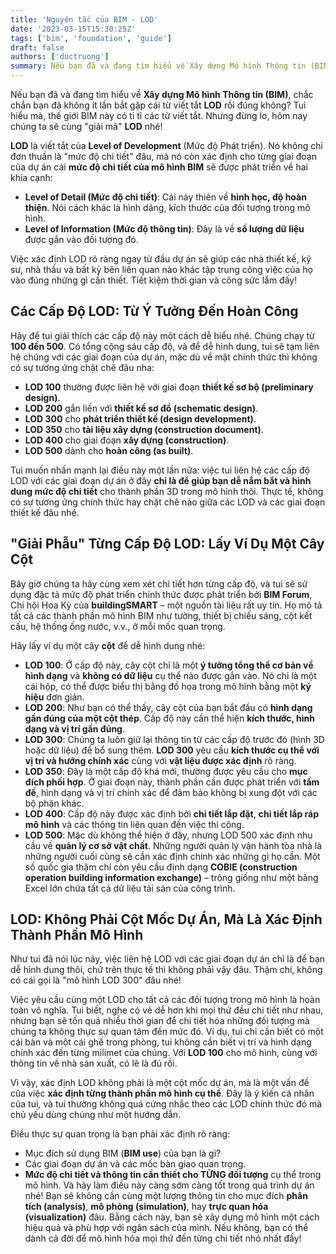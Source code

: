 ```yaml
---
title: 'Nguyên tắc của BIM - LOD'
date: '2023-03-15T15:30:25Z'
tags: ['bim', 'foundation', 'guide']
draft: false
authors: ['ductruong']
summary: Nếu bạn đã và đang tìm hiểu về Xây dựng Mô hình Thông tin (BIM), chắc chắn bạn đã không ít lần bắt gặp cái từ viết tắt LOD rồi đúng không?
---
```


Nếu bạn đã và đang tìm hiểu về **Xây dựng Mô hình Thông tin (BIM)**, chắc chắn bạn đã không ít lần bắt gặp cái từ viết tắt **LOD** rồi đúng không? Tui hiểu mà, thế giới BIM này có ti tỉ các từ viết tắt. Nhưng đừng lo, hôm nay chúng ta sẽ cùng "giải mã" **LOD** nhé!

**LOD** là viết tắt của **Level of Development** (Mức độ Phát triển). Nó không chỉ đơn thuần là "mức độ chi tiết" đâu, mà nó còn xác định cho từng giai đoạn của dự án cái **mức độ chi tiết của mô hình BIM** sẽ được phát triển về hai khía cạnh:

- **Level of Detail (Mức độ chi tiết)**: Cái này thiên về **hình học, độ hoàn thiện**. Nói cách khác là hình dáng, kích thước của đối tượng trong mô hình.
- **Level of Information (Mức độ thông tin)**: Đây là về **số lượng dữ liệu** được gắn vào đối tượng đó.

Việc xác định LOD rõ ràng ngay từ đầu dự án sẽ giúp các nhà thiết kế, kỹ sư, nhà thầu và bất kỳ bên liên quan nào khác tập trung công việc của họ vào đúng những gì cần thiết. Tiết kiệm thời gian và công sức lắm đấy!

<TOCInline toc={props.toc} exclude="" />

## **Các Cấp Độ LOD: Từ Ý Tưởng Đến Hoàn Công**

Hãy để tui giải thích các cấp độ này một cách dễ hiểu nhé. Chúng chạy từ **100 đến 500**. Có tổng cộng sáu cấp độ, và để dễ hình dung, tui sẽ tạm liên hệ chúng với các giai đoạn của dự án, mặc dù về mặt chính thức thì không có sự tương ứng chặt chẽ đâu nha:

- **LOD 100** thường được liên hệ với giai đoạn **thiết kế sơ bộ (preliminary design)**.
- **LOD 200** gắn liền với **thiết kế sơ đồ (schematic design)**.
- **LOD 300** cho **phát triển thiết kế (design development)**.
- **LOD 350** cho **tài liệu xây dựng (construction document)**.
- **LOD 400** cho giai đoạn **xây dựng (construction)**.
- **LOD 500** dành cho **hoàn công (as built)**.

Tui muốn nhấn mạnh lại điều này một lần nữa: việc tui liên hệ các cấp độ LOD với các giai đoạn dự án ở đây **chỉ là để giúp bạn dễ nắm bắt và hình dung mức độ chi tiết** cho thành phần 3D trong mô hình thôi. Thực tế, không có sự tương ứng chính thức hay chặt chẽ nào giữa các LOD và các giai đoạn thiết kế đâu nhé.

## **"Giải Phẫu" Từng Cấp Độ LOD: Lấy Ví Dụ Một Cây Cột**

Bây giờ chúng ta hãy cùng xem xét chi tiết hơn từng cấp độ, và tui sẽ sử dụng đặc tả mức độ phát triển chính thức được phát triển bởi **BIM Forum**, Chi hội Hoa Kỳ của **buildingSMART** – một nguồn tài liệu rất uy tín. Họ mô tả tất cả các thành phần mô hình BIM như tường, thiết bị chiếu sáng, cột kết cấu, hệ thống ống nước, v.v., ở mỗi mốc quan trọng.

Hãy lấy ví dụ một cây **cột** để dễ hình dung nhé:

- **LOD 100**: Ở cấp độ này, cây cột chỉ là một **ý tưởng tổng thể cơ bản về hình dạng** và **không có dữ liệu** cụ thể nào được gắn vào. Nó chỉ là một cái hộp, có thể được biểu thị bằng đồ họa trong mô hình bằng một **ký hiệu** đơn giản.
- **LOD 200**: Như bạn có thể thấy, cây cột của bạn bắt đầu có **hình dạng gần đúng của một cột thép**. Cấp độ này cần thể hiện **kích thước, hình dạng và vị trí gần đúng**.
- **LOD 300**: Chúng ta luôn giữ lại thông tin từ các cấp độ trước đó (hình 3D hoặc dữ liệu) để bổ sung thêm. **LOD 300** yêu cầu **kích thước cụ thể với vị trí và hướng chính xác** cùng với **vật liệu được xác định** rõ ràng.
- **LOD 350**: Đây là một cấp độ khá mới, thường được yêu cầu cho **mục đích phối hợp**. Ở giai đoạn này, thành phần cần được phát triển với **tấm đế**, hình dạng và vị trí chính xác để đảm bảo không bị xung đột với các bộ phận khác.
- **LOD 400**: Cấp độ này được xác định bởi **chi tiết lắp đặt**, **chi tiết lắp ráp mô hình** và các thông tin liên quan đến việc thi công.
- **LOD 500**: Mặc dù không thể hiện ở đây, nhưng LOD 500 xác định nhu cầu về **quản lý cơ sở vật chất**. Những người quản lý vận hành tòa nhà là những người cuối cùng sẽ cần xác định chính xác những gì họ cần. Một số quốc gia thậm chí còn yêu cầu định dạng **COBIE (construction operation building information exchange)** – trông giống như một bảng Excel lớn chứa tất cả dữ liệu tài sản của công trình.

## **LOD: Không Phải Cột Mốc Dự Án, Mà Là Xác Định Thành Phần Mô Hình**

Như tui đã nói lúc nãy, việc liên hệ LOD với các giai đoạn dự án chỉ là để bạn dễ hình dung thôi, chứ trên thực tế thì không phải vậy đâu. Thậm chí, không có cái gọi là "mô hình LOD 300" đâu nhé!

Việc yêu cầu cùng một LOD cho tất cả các đối tượng trong mô hình là hoàn toàn vô nghĩa. Tui biết, nghe có vẻ dễ hơn khi mọi thứ đều chi tiết như nhau, nhưng bạn sẽ tốn quá nhiều thời gian để chi tiết hóa những đối tượng mà chúng ta không thực sự quan tâm đến mức đó. Ví dụ, tui chỉ cần biết có một cái bàn và một cái ghế trong phòng, tui không cần biết vị trí và hình dạng chính xác đến từng milimet của chúng. Với **LOD 100** cho mô hình, cùng với thông tin về nhà sản xuất, có lẽ là đủ rồi.

Vì vậy, xác định LOD không phải là một cột mốc dự án, mà là một vấn đề của việc **xác định từng thành phần mô hình cụ thể**. Đây là ý kiến cá nhân của tui, và tui thường không quá cứng nhắc theo các LOD chính thức đó mà chủ yếu dùng chúng như một hướng dẫn.

Điều thực sự quan trọng là bạn phải xác định rõ ràng:

- Mục đích sử dụng BIM (**BIM use**) của bạn là gì?
- Các giai đoạn dự án và các mốc bàn giao quan trọng.
- **Mức độ chi tiết và thông tin cần thiết cho TỪNG đối tượng** cụ thể trong mô hình.
  Và hãy làm điều này càng sớm càng tốt trong quá trình dự án nhé! Bạn sẽ không cần cùng một lượng thông tin cho mục đích **phân tích (analysis)**, **mô phỏng (simulation)**, hay **trực quan hóa (visualization)** đâu. Bằng cách này, bạn sẽ xây dựng mô hình một cách hiệu quả và phù hợp với ngân sách của mình. Nếu không, bạn có thể dành cả đời để mô hình hóa mọi thứ đến từng chi tiết nhỏ nhất đấy!
